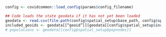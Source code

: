 ```r
config <- covidcommon::load_config(params$config_filename)
```

```r
## Code loads the state geodata if it has not yet been loaded
geodata <- read.csv(file.path(config$spatial_setup$base_path, config$spatial_setup$geodata))
included_geoids <- geodata[[“geoid”]][geodata[[config$spatial_setup$include_in_report]]]
# populations <- geodata[[config$spatial_setup$popnodes]]
```
